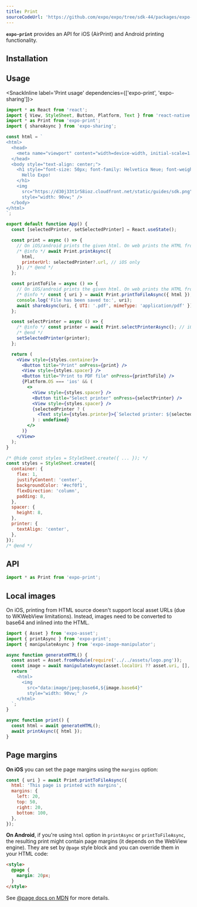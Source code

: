 ```yaml
---
title: Print
sourceCodeUrl: 'https://github.com/expo/expo/tree/sdk-44/packages/expo-print'
---
```



**`expo-print`** provides an API for iOS (AirPrint) and Android printing functionality.

<PlatformsSection android emulator ios simulator web />

## Installation

<InstallSection packageName="expo-print" />

## Usage

<SnackInline label='Print usage' dependencies={['expo-print', 'expo-sharing']}>

```jsx
import * as React from 'react';
import { View, StyleSheet, Button, Platform, Text } from 'react-native';
import * as Print from 'expo-print';
import { shareAsync } from 'expo-sharing';

const html = `
<html>
  <head>
    <meta name="viewport" content="width=device-width, initial-scale=1.0, maximum-scale=1.0, minimum-scale=1.0, user-scalable=no" />
  </head>
  <body style="text-align: center;">
    <h1 style="font-size: 50px; font-family: Helvetica Neue; font-weight: normal;">
      Hello Expo!
    </h1>
    <img
      src="https://d30j33t1r58ioz.cloudfront.net/static/guides/sdk.png"
      style="width: 90vw;" />
  </body>
</html>
`;

export default function App() {
  const [selectedPrinter, setSelectedPrinter] = React.useState();

  const print = async () => {
    // On iOS/android prints the given html. On web prints the HTML from the current page.
    /* @info */ await Print.printAsync({
      html,
      printerUrl: selectedPrinter?.url, // iOS only
    }); /* @end */
  };

  const printToFile = async () => {
    // On iOS/android prints the given html. On web prints the HTML from the current page.
    /* @info */ const { uri } = await Print.printToFileAsync({ html }); /* @end */
    console.log('File has been saved to:', uri);
    await shareAsync(uri, { UTI: '.pdf', mimeType: 'application/pdf' });
  };

  const selectPrinter = async () => {
    /* @info */ const printer = await Print.selectPrinterAsync(); // iOS only
    /* @end */
    setSelectedPrinter(printer);
  };

  return (
    <View style={styles.container}>
      <Button title="Print" onPress={print} />
      <View style={styles.spacer} />
      <Button title="Print to PDF file" onPress={printToFile} />
      {Platform.OS === 'ios' && (
        <>
          <View style={styles.spacer} />
          <Button title="Select printer" onPress={selectPrinter} />
          <View style={styles.spacer} />
          {selectedPrinter ? (
            <Text style={styles.printer}>{`Selected printer: ${selectedPrinter.name}`}</Text>
          ) : undefined}
        </>
      )}
    </View>
  );
}

/* @hide const styles = StyleSheet.create({ ... }); */
const styles = StyleSheet.create({
  container: {
    flex: 1,
    justifyContent: 'center',
    backgroundColor: '#ecf0f1',
    flexDirection: 'column',
    padding: 8,
  },
  spacer: {
    height: 8,
  },
  printer: {
    textAlign: 'center',
  },
});
/* @end */
```

</SnackInline>

## API

```js
import * as Print from 'expo-print';
```

<APISection packageName="expo-print" apiName="Print" />

## Local images

On iOS, printing from HTML source doesn't support local asset URLs (due to WKWebView limitations). Instead, images need to be converted to base64 and inlined into the HTML.

```js
import { Asset } from 'expo-asset';
import { printAsync } from 'expo-print';
import { manipulateAsync } from 'expo-image-manipulator';

async function generateHTML() {
  const asset = Asset.fromModule(require('../../assets/logo.png'));
  const image = await manipulateAsync(asset.localUri ?? asset.uri, [], { base64: true });
  return `
    <html>
      <img
        src="data:image/jpeg;base64,${image.base64}"
        style="width: 90vw;" />
    </html>
  `;
}

async function print() {
  const html = await generateHTML();
  await printAsync({ html });
}
```

## Page margins

**On iOS** you can set the page margins using the `margins` option:

```js
const { uri } = await Print.printToFileAsync({
  html: 'This page is printed with margins',
  margins: {
    left: 20,
    top: 50,
    right: 20,
    bottom: 100,
  },
});
```

**On Android**, if you're using `html` option in `printAsync` or `printToFileAsync`, the resulting print might contain page margins (it depends on the WebView engine).
They are set by `@page` style block and you can override them in your HTML code:

```html
<style>
  @page {
    margin: 20px;
  }
</style>
```

See [@page docs on MDN](https://developer.mozilla.org/en-US/docs/Web/CSS/@page) for more details.
